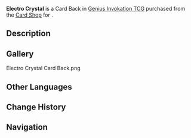 {{About|the Card Back|the item|Electro Crystal}}
{{Item Infobox
|title        = Electro Crystal
|id           = 339016
|image        = Item Electro Crystal Card Back.png
|type         = Card Backs
|quality      = 3
|description  = A [[Genius Invokation TCG]] card back that can be obtained and switched around. They say that card backs with different designs also come with minute differences in make and texture. Some players also make collecting card backs of different styles their pursuit and hobby.
|source1      = {{Sold By}}
}}
'''Electro Crystal''' is a Card Back in [[Genius Invokation TCG]] purchased from the [[Card Shop]] for {{Item|Electro Crystal|x=100}}.

==Description==
{{Description|Will aggressive methods be of any use? This is not the only thing balanced on a hair trigger!|Deck Design Settings Menu}}

==Gallery==
<gallery>
Electro Crystal Card Back.png
</gallery>

==Other Languages==
{{Transclude|Electro Crystal|Other Languages}}

==Change History==
{{Change History|3.3}}

==Navigation==
{{Genius Invokation TCG Navbox|Card Accessory}}